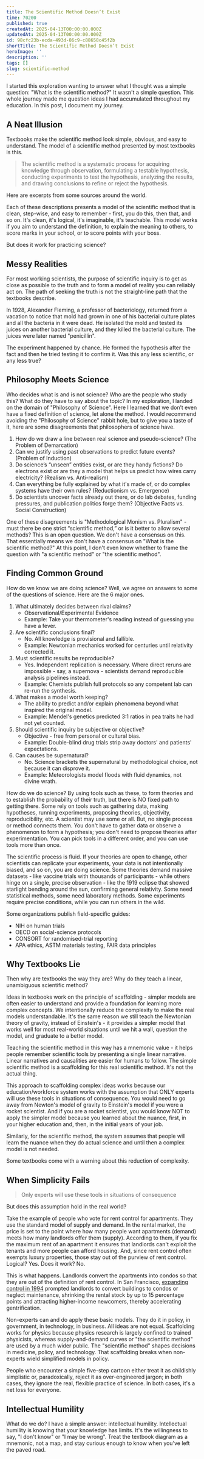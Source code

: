```yaml
---
title: The Scientific Method Doesn’t Exist
time: 70200
published: true
createdAt: 2025-04-13T00:00:00.000Z
updatedAt: 2025-04-13T00:00:00.000Z
id: 98cfc23b-ecda-493d-86c9-c88658c45f2b
shortTitle: The Scientific Method Doesn’t Exist
heroImage: ''
description: ''
tags: []
slug: scientific-method
---
```



I started this exploration wanting to answer what I thought was a simple question: "What is the scientific method?" It wasn't a simple question. This whole journey made me question ideas I had accumulated throughout my education. In this post, I document my journey.

## A Neat Illusion

Textbooks make the scientific method look simple, obvious, and easy to understand. The model of a scientific method presented by most textbooks is this.

> The scientific method is a systematic process for acquiring knowledge through observation, formulating a testable hypothesis, conducting experiments to test the hypothesis, analyzing the results, and drawing conclusions to refine or reject the hypothesis.

Here are excerpts from some sources around the world.

<DefinitionsCarousel />

Each of these descriptions presents a model of the scientific method that is clean, step-wise, and easy to remember - first, you do this, then that, and so on. It's clean, it's logical, it's imaginable, it's teachable. This model works if you aim to understand the definition, to explain the meaning to others, to score marks in your school, or to score points with your boss.

But does it work for practicing science?

## Messy Realities

For most working scientists, the purpose of scientific inquiry is to get as close as possible to the truth and to form a model of reality you can reliably act on. The path of seeking the truth is not the straight-line path that the textbooks describe.

In 1928, Alexander Fleming, a professor of bacteriology, returned from a vacation to notice that mold had grown in one of his bacterial culture plates and all the bacteria in it were dead. He isolated the mold and tested its juices on another bacterial culture, and they killed the bacterial culture. The juices were later named "penicillin".

The experiment happened by chance. He formed the hypothesis after the fact and then he tried testing it to confirm it. Was this any less scientific, or any less true?

## Philosophy Meets Science

Who decides what is and is not science? Who are the people who study this? What do they have to say about the topic? In my exploration, I landed on the domain of "Philosophy of Science". Here I learned that we don’t even have a fixed definition of science, let alone the method. I would recommend avoiding the "Philosophy of Science" rabbit hole, but to give you a taste of it, here are some disagreements that philosophers of science have.

1. How do we draw a line between real science and pseudo-science? (The Problem of Demarcation)
2. Can we justify using past observations to predict future events? (Problem of Induction)
3. Do science’s “unseen” entities exist, or are they handy fictions? Do electrons exist or are they a model that helps us predict how wires carry electricity? (Realism vs. Anti-realism)
4. Can everything be fully explained by what it's made of, or do complex systems have their own rules? (Reductionism vs. Emergence)
5. Do scientists uncover facts already out there, or do lab debates, funding pressures, and publication politics forge them? (Objective Facts vs. Social Construction)

One of these disagreements is "Methodological Monism vs. Pluralism" - must there be one strict “scientific method,” or is it better to allow several methods? This is an open question. We don't have a consensus on this. That essentially means we don't have a consensus on "What is the scientific method?" At this point, I don't even know whether to frame the question with "a scientific method" or "the scientific method".

## Finding Common Ground

How do we know we are doing science? Well, we agree on answers to some of the questions of science. Here are the 6 major ones.

1. What ultimately decides between rival claims?
   - Observational/Experimental Evidence
   - Example: Take your thermometer's reading instead of guessing you have a fever.
2. Are scientific conclusions final?
   - No. All knowledge is provisional and fallible.
   - Example: Newtonian mechanics worked for centuries until relativity corrected it.
3. Must scientific results be reproducible?
   - Yes. Independent replication is necessary. Where direct reruns are impossible - say, a supernova - scientists demand reproducible analysis pipelines instead.
   - Example: Chemists publish full protocols so any competent lab can re-run the synthesis.
4. What makes a model worth keeping?
   - The ability to predict and/or explain phenomena beyond what inspired the original model.
   - Example: Mendel's genetics predicted 3:1 ratios in pea traits he had not yet counted.
5. Should scientific inquiry be subjective or objective?
   - Objective - free from personal or cultural bias.
   - Example: Double-blind drug trials strip away doctors' and patients' expectations.
6. Can causes be supernatural?
   - No. Science brackets the supernatural by methodological choice, not because it can disprove it.
   - Example: Meteorologists model floods with fluid dynamics, not divine wrath.

How do we do science? By using tools such as these, to form theories and to establish the probability of their truth, but there is NO fixed path to getting there. Some rely on tools such as gathering data, making hypotheses, running experiments, proposing theories, objectivity, reproducibility, etc. A scientist may use some or all. But, no single process or method connects them. You don't have to gather data or observe a phenomenon to form a hypothesis; you don't need to propose theories after experimentation. You can pick tools in a different order, and you can use tools more than once.

The scientific process is fluid. If your theories are open to change, other scientists can replicate your experiments, your data is not intentionally biased, and so on, you are doing science. Some theories demand massive datasets - like vaccine trials with thousands of participants - while others hinge on a single, precise observation - like the 1919 eclipse that showed starlight bending around the sun, confirming general relativity. Some need statistical methods, some need laboratory methods. Some experiments require precise conditions, while you can run others in the wild.

Some organizations publish field-specific guides:

- NIH on human trials
- OECD on social-science protocols
- CONSORT for randomised-trial reporting
- APA ethics, ASTM materials testing, FAIR data principles

## Why Textbooks Lie

Then why are textbooks the way they are? Why do they teach a linear, unambiguous scientific method?

Ideas in textbooks work on the principle of scaffolding - simpler models are often easier to understand and provide a foundation for learning more complex concepts. We intentionally reduce the complexity to make the real models understandable. It's the same reason we still teach the Newtonian theory of gravity, instead of Einstein's - it provides a simpler model that works well for most real-world situations until we hit a wall, question the model, and graduate to a better model.

Teaching the scientific method in this way has a mnemonic value - it helps people remember scientific tools by presenting a single linear narrative. Linear narratives and causalities are easier for humans to follow. The simple scientific method is a scaffolding for this real scientific method. It's not the actual thing.

This approach to scaffolding complex ideas works because our education/workforce system works with the assumption that ONLY experts will use these tools in situations of consequence. You would need to go away from Newton's model of gravity to Einstein's model if you were a rocket scientist. And if you are a rocket scientist, you would know NOT to apply the simpler model because you learned about the nuance, first, in your higher education and, then, in the initial years of your job.

Similarly, for the scientific method, the system assumes that people will learn the nuance when they do actual science and until then a complex model is not needed.

Some textbooks come with a warning about this reduction of complexity.

<DefinitionsCarousel hasWarnings />

## When Simplicity Fails

> Only experts will use these tools in situations of consequence

But does this assumption hold in the real world?

Take the example of people who vote for rent control for apartments. They use the standard model of supply and demand. In the rental market, the price is set to the point where how many people want apartments (demand) meets how many landlords offer them (supply). According to them, if you fix the maximum rent of an apartment it ensures that landlords can't exploit the tenants and more people can afford housing. And, since rent control often exempts luxury properties, those stay out of the purview of rent control. Logical? Yes. Does it work? No.

This is what happens. Landlords convert the apartments into condos so that they are out of the definition of rent control. In San Francisco, [expanding control in 1994](https://www.brookings.edu/articles/what-does-economic-evidence-tell-us-about-the-effects-of-rent-control/) prompted landlords to convert buildings to condos or neglect maintenance, shrinking the rental stock by up to 15 percentage points and attracting higher-income newcomers, thereby accelerating gentrification.

Non-experts can and do apply these basic models. They do it in policy, in government, in technology, in business. All ideas are not equal. Scaffolding works for physics because physics research is largely confined to trained physicists, whereas supply-and-demand curves or "the scientific method" are used by a much wider public. The "scientific method" shapes decisions in medicine, policy, and technology. That scaffolding breaks when non-experts wield simplified models in policy.

People who encounter a simple five-step cartoon either treat it as childishly simplistic or, paradoxically, reject it as over-engineered jargon; in both cases, they ignore the real, flexible practice of science. In both cases, it's a net loss for everyone.

## Intellectual Humility

What do we do? I have a simple answer: intellectual humility. Intellectual humility is knowing that your knowledge has limits. It's the willingness to say, "I don't know" or "I may be wrong". Treat the textbook diagram as a mnemonic, not a map, and stay curious enough to know when you’ve left the paved road.
